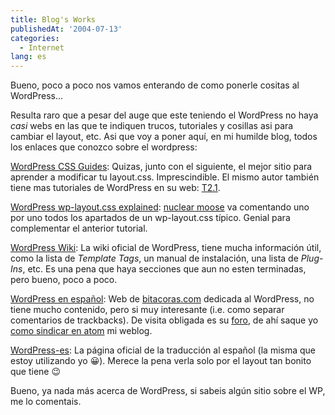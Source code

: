 ```yaml
---
title: Blog's Works
publishedAt: '2004-07-13'
categories:
  - Internet
lang: es
---
```


Bueno, poco a poco nos vamos enterando de como ponerle cositas al WordPress...

Resulta raro que a pesar del auge que este teniendo el WordPress no haya _casi_ webs en las que te indiquen trucos, tutoriales y cosillas asi para cambiar el layout, etc. Asi que voy a poner aquí, en mi humilde blog, todos los enlaces que conozco sobre el wordpress:

[WordPress CSS Guides](http://www.mfr.f2s.com/graphicalcss/index.html): Quizas, junto con el siguiente, el mejor sitio para aprender a modificar tu layout.css. Imprescindible. El mismo autor también tiene mas tutoriales de WordPress en su web: [T2.1](http://www.mfr.f2s.com/).

[WordPress wp-layout.css explained](http://blog.nuclearmoose.com/wp-docs/wp-layout-explained.htm): [nuclear moose](http://blog.nuclearmoose.com/) va comentando uno por uno todos los apartados de un wp-layout.css típico. Genial para complementar el anterior tutorial.

[WordPress Wiki](http://wiki.wordpress.org/): La wiki oficial de WordPress, tiene mucha información útil, como la lista de _Template Tags_, un manual de instalación, una lista de _Plug-Ins_, etc. Es una pena que haya secciones que aun no esten terminadas, pero bueno, poco a poco.

[WordPress en español](http://www.bitacoras.com/wordpress/): Web de [bitacoras.com](http://www.bitacoras.com) dedicada al WordPress, no tiene mucho contenido, pero si muy interesante (i.e. como separar comentarios de trackbacks). De visita obligada es su [foro](http://www.bitacoras.com/foros/viewforum.php?f=12), de ahí saque yo [como sindicar en atom](http://www.bitacoras.com/foros/viewtopic.php?t=440&sid=cbe8f8c04050f71ced860eb8a7be41b9) mi weblog.

[WordPress-es](http://wordpress-es.sourceforge.net/): La página oficial de la traducción al español (la misma que estoy utilizando yo 😀). Merece la pena verla solo por el layout tan bonito que tiene 😉

Bueno, ya nada más acerca de WordPress, si sabeis algún sitio sobre el WP, me lo comentais.
